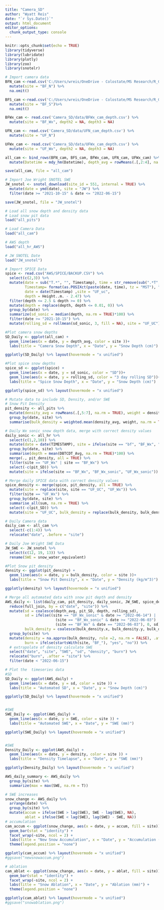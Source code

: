 ```yaml
---
title: "Camera_SD"
author: "Wyatt Reis"
date: "`r Sys.Date()`"
output: html_document
editor_options: 
  chunk_output_type: console
---
```


```r
knitr::opts_chunk$set(echo = TRUE)
library(tidyverse)
library(lubridate)
library(plotly)
library(zoo)
library(snotelr)
```

```r
# Import camera data
BFN_cam <-read.csv('C:/Users/wreis/OneDrive - Colostate/MS Research/R_Git/CameronPeakFire/Camera_SD/data/BFN_cam_depth.csv') %>%
  mutate(site = "BF_N") %>% 
  na.omit()

BFS_cam <-read.csv('C:/Users/wreis/OneDrive - Colostate/MS Research/R_Git/CameronPeakFire/Camera_SD/data/BFS_cam_depth.csv') %>%
  mutate(site = "BF_S")%>% 
  na.omit()

BFWx_cam <- read.csv('Camera_SD/data/BFWx_cam_depth.csv') %>%
  mutate(site = "BF_Wx", depth2 = NA, depth3 = NA)

UFN_cam <- read.csv('Camera_SD/data/UFN_cam_depth.csv') %>%
  mutate(site = "UF_N")

UFWx_cam <- read.csv('Camera_SD/data/UFWx_cam_depth.csv') %>%
  mutate(site = "UF_Wx", depth2 = NA, depth3 = NA)

all_cam <- bind_rows(BFN_cam, BFS_cam, BFWx_cam, UFN_cam, UFWx_cam) %>%
  mutate(Datetime = mdy_hm(Datetime), depth_avg = rowMeans(.[,2:4], na.rm = TRUE), date = date(Datetime))

save(all_cam, file = "all_cam")
```

```r
# Import Joe Wright SNOTEL SWE
JW_snotel <- snotel_download(site_id = 551, internal = TRUE) %>%
  mutate(date = ymd(date), site = "JW") %>%
  filter(date >= "2021-10-15" & date <= "2022-06-15")

save(JW_snotel, file = "JW_snotel")
```

```r
# Load all snow depth and density data
# Load snow pit data
load("all_pits")

# Load Camera Data
load("all_cam")

# AWS depth
load("all_hr_AWS")

# JW SNOTEL Date
load("JW_snotel")

# Import SPICE Data
spice <- read.csv("AWS/SPICE/BACKUP.CSV") %>% 
  select(c(2,3)) %>% 
  mutate(date = sub("T.*", "", Timestamp), time = str_remove(sub(".*T", "", Timestamp), "Z"), 
         Timestamp= format(as.POSIXct(paste(date, time), tz = "MST"), "%Y-%m-%d %H:%M:%S"), 
         date = date(Timestamp) ,site = "UF_uc",
         depth = Height..m. - 2.47) %>% 
  filter(depth <= 2.5 & depth >= 0) %>%
  mutate(depth = replace(depth, depth <= 0.01, 0)) %>% 
  group_by(date) %>% 
  summarize(sd_sonic = median(depth, na.rm = TRUE)*100) %>%
  filter(date >= "2021-10-15") %>% 
  mutate(rolling_sd = rollmean(sd_sonic, 3, fill = NA), site = "UF_UC")
```

```r
#Plot camera snow depths
SD_Daily <- ggplot(all_cam) + 
  geom_line(aes(x = date, y = depth_avg, color = site ))+
  labs(title = "Camera Snow Depth", x = "Date", y = "Snow Depth (cm)") 

ggplotly(SD_Daily) %>% layout(hovermode = "x unified")

#Plot spice snow depths
spice_sd <- ggplot(spice) + 
  geom_line(aes(x = date, y = sd_sonic, color = "SD"))+
  geom_line(aes(x = date, y = rolling_sd, color = "3 day rolling SD"))+
  labs(title = "Spice Snow Depth", x = "Date", y = "Snow Depth (cm)") 

ggplotly(spice_sd) %>% layout(hovermode = "x unified")
```

```r
# Mutate data to include SD, Density, and/or SWE 
# Snow Pit Density 
pit_density <- all_pits %>%
  mutate(density_avg = rowMeans(.[,5:7], na.rm = TRUE), weight = densityTop - densityBot) %>%
  group_by(date, site) %>%
  summarise(bulk_density = weighted.mean(density_avg, weight, na.rm = TRUE), pit_SD = max(heightAG, na.rm = TRUE))

# Daily Wx sonic snow depth data, merge with correct density values
daily_sonic <- all_hr %>% 
  select(c(1,2,10)) %>% 
  mutate(date = date(TIMESTAMP), site = ifelse(site == "bf", "BF_Wx", "UF_Wx")) %>% 
  group_by(date, site) %>% 
  summarise(depth = mean(DBTCDT_Avg, na.rm = TRUE)*100) %>% 
  merge(., pit_density, all = TRUE) %>% 
  filter(site == "UF_Wx" | site == "BF_Wx") %>% 
  select(-c(pit_SD)) %>% 
  mutate(site = ifelse(site == "BF_Wx", "BF_Wx_sonic", "UF_Wx_sonic"))

# Merge daily SPICE data with correct density values
spice_density <- merge(spice, pit_density, all = TRUE) %>%
  mutate(site = replace(site, site == "UF_UC", "UF_Wx")) %>% 
  filter(site == "UF_Wx") %>% 
  group_by(date, site) %>% 
  summarise_all(sum, na.rm = TRUE) %>% 
  select(-c(pit_SD)) %>% 
  mutate(site = "UF_UC", bulk_density = replace(bulk_density, bulk_density == 0, NA))

# Daily Camera data
daily_cam <- all_cam %>% 
  select(-c(1:4)) %>% 
  relocate("date", .before = "site")

# Daily Joe Wright SWE Data
JW_SWE <- JW_snotel %>% 
  select(c(12, 19, 13)) %>% 
  rename(SWE = snow_water_equivalent)
```

```r
#Plot Snow pit density
density <- ggplot(pit_density) + 
  geom_line(aes(x = date, y = bulk_density, color = site ))+
  labs(title = "Snow Pit Density", x = "Date", y = "Density (kg/m^3)") 

ggplotly(density) %>% layout(hovermode = "x unified")
```

```r
# Merge all automated data with snow pit depth and density
AWS_daily <- list(daily_cam, pit_density, daily_sonic, JW_SWE, spice_density) %>% 
  reduce(full_join, by = c("date", "site")) %>% 
  mutate(sd = coalesce(depth_avg, pit_SD, depth, rolling_sd),
         sd = ifelse((site == "UF_Wx_sonic" & date >= "2022-06-14") |
                       (site == "BF_Wx_sonic" & date >= "2022-06-03") |
                       (site == "BF_Wx" & date == "2022-06-03"), 0, sd),
         bulk_density = coalesce(bulk_density.x, bulk_density.y, bulk_density)) %>% #coalesce to fill gaps in camera and sonic time series with pit 
  group_by(site) %>% 
  mutate(density = na.approx(bulk_density, rule =2, na.rm = FALSE), .after = sd, SWE = ifelse(is.na(SWE), density*sd/100, SWE),
         burn = ifelse(startsWith(site, "BF_"), "yes", "no")) %>% 
  # extrapolate of density calculate SWE
  select("date", "site", "SWE", "sd", "density", "burn") %>% 
  relocate("burn", .after = "site") %>% 
  filter(date < "2022-06-15")
```

```r
# Plot the  timeseries data
#SD
SD_Daily <- ggplot(AWS_daily) + 
  geom_line(aes(x = date, y = sd, color = site )) +
  labs(title = "Automated SD", x = "Date", y = "Snow Depth (cm)")

ggplotly(SD_Daily) %>% layout(hovermode = "x unified")


#SWE
SWE_Daily <- ggplot(AWS_daily) + 
  geom_line(aes(x = date, y = SWE, color = site )) +
  labs(title = "Automated SWE", x = "Date", y = "SWE (mm)")

ggplotly(SWE_Daily) %>% layout(hovermode = "x unified")


#SWE
Density_Daily <- ggplot(AWS_daily) + 
  geom_line(aes(x = date, y = density, color = site )) +
  labs(title = "Density Timelapse", x = "Date", y = "SWE (mm)")

ggplotly(Density_Daily) %>% layout(hovermode = "x unified")
```

```r
AWS_daily_summary <- AWS_daily %>% 
  group_by(site) %>% 
  summarize(max = max(SWE, na.rm = T))
```

```r
# SWE increases
snow_change <- AWS_daily %>% 
  arrange(date) %>% 
  group_by(site) %>% 
  mutate(accum = ifelse(SWE > lag(SWE), SWE - lag(SWE), NA),
         ablat = ifelse(SWE < lag(SWE), lag(SWE) - SWE, NA))
# accumulation
cam_accum <- ggplot(snow_change, aes(x = date, y = accum, fill = site)) + 
  geom_bar(stat = "identity") +
  facet_wrap(~site, ncol = 2) + 
  labs(title = "New Snow Accumulation", x = "Date", y = "Accumulation (mm)") +
  theme(legend.position = "none")

ggplotly(cam_accum) %>% layout(hovermode = "x unified")
#ggsave("newsnowaccum.png")

# ablation
cam_ablat <- ggplot(snow_change, aes(x = date, y = ablat, fill = site)) + 
  geom_bar(stat = "identity") +
  facet_wrap(~site, ncol = 2) + 
  labs(title = "Snow Ablation", x = "Date", y = "Ablation (mm)") + 
  theme(legend.position = "none")

ggplotly(cam_ablat) %>% layout(hovermode = "x unified")
#ggsave("snowablation.png")


```

